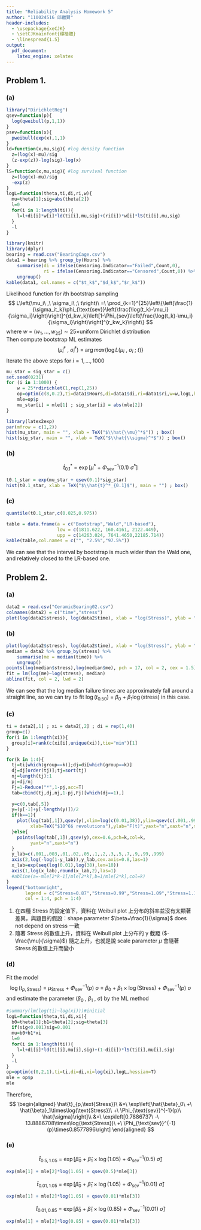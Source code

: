 ---
title: "Reliability Analysis Homework 5"
author: "110024516 邱繼賢"
header-includes:
  - \usepackage{xeCJK}
  - \setCJKmainfont{標楷體}
  - \linespread{1.5}
output: 
  pdf_document:
    latex_engine: xelatex
---

## Problem 1.  

### (a)  

```{r message=FALSE, warning=FALSE}
library("DirichletReg")
qsev=function(p){
  log(qweibull(p,1,1))
}
psev=function(x){
  pweibull(exp(x),1,1)
}
ld=function(x,mu,sig){ #log density function 
  z=(log(x)-mu)/sig
  (z-exp(z))-log(sig)-log(x)
}
lS=function(x,mu,sig){ #log survival function
  z=(log(x)-mu)/sig
  -exp(z)
}
logL=function(theta,ti,di,ri,w){
  mu=theta[1];sig=abs(theta[2])
  l=0
  for(i in 1:length(ti)){
    l=l+di[i]*w[i]*ld(ti[i],mu,sig)+(ri[i])*w[i]*lS(ti[i],mu,sig)
  }
  -l
}
```


```{r message=FALSE, warning=FALSE}
library(knitr)
library(dplyr)
bearing = read.csv("BearingCage.csv")
data1 = bearing %>% group_by(Hours) %>% 
    summarise(di = ifelse(Censoring.Indicator=="Failed",Count,0), 
              ri = ifelse(Censoring.Indicator=="Censored",Count,0)) %>% 
    ungroup()
kable(data1, col.names = c("$t_k$","$d_k$","$r_k$"))
```

Likelihood function for $i$th bootstrap sampling
$$
L\left(\mu_i\ ,\ \sigma_i\ ;\ t\right)\ =\ \prod_{k=1}^{25}\left\{\left[\frac{1}{\sigma_it_k}\phi_{\text{sev}}\left(\frac{\log(t_k)-\mu_i}{\sigma_i}\right)\right]^{d_kw_k}\left[1-\Phi_{sev}\left(\frac{\log(t_k)-\mu_i}{\sigma_i}\right)\right]^{r_kw_k}\right\}
$$
where $w\ =\ (w_1,...,w_{25})\ \sim\ 25\times$uniform Dirichlet distribution  
Then compute bootstrap ML estimates
$$
\left(\hat{\mu}^*_i\ ,\ \hat{\sigma}^*_i\right)\ =\ \arg max \{\log L\left(\mu_i\ ,\ \sigma_i\ ;\ t\right)\}
$$
Iterate the above steps for $i=1,...,1000$


```{r message=FALSE, warning=FALSE}
mu_star = sig_star = c()
set.seed(0231)
for (i in 1:1000) {
    w = 25*rdirichlet(1,rep(1,25))
    op=optim(c(8,0.2),ti=data1$Hours,di=data1$di,ri=data1$ri,w=w,logL,hessian=F)
    mle=op$p
    mu_star[i] = mle[1] ; sig_star[i] = abs(mle[2])
}
```


```{r message=FALSE, warning=FALSE}
library(latex2exp)
par(mfrow = c(1,2))
hist(mu_star, main = "", xlab = TeX("$\\hat{\\mu}^*$")) ; box()
hist(sig_star, main = "", xlab = TeX("$\\hat{\\sigma}^*$")) ; box()
```





### (b)  

$$
\hat{t}^*_{0.1}\ =\ \exp\left[\hat{\mu}^*\ +\ \Phi_{\text{sev}}^{-1}(0.1)\ \hat{\sigma}^*\right]
$$

```{r}
t0.1_star = exp(mu_star + qsev(0.1)*sig_star)
hist(t0.1_star, xlab = TeX("$\\hat{t}^*_{0.1}$"), main = "") ; box()
```



### (c)   

```{r}
quantile(t0.1_star,c(0.025,0.975))
```

```{r}
table = data.frame(a = c("Bootstrap","Wald","LR-based"), 
                   low = c(1811.622, 160.4161, 2122.449), 
                   upp = c(14263.024, 7641.4650,22185.714))
kable(table,col.names = c("", "2.5%","97.5%"))
```

We can see that the interval by bootstrap is much wider than the Wald one, and relatively closed to the LR-based one.  






## Problem 2.  

### (a)  

```{r}
data2 = read.csv("CeramicBearing02.csv")
colnames(data2) = c("time","stress")
plot(log(data2$stress), log(data2$time), xlab = "log(Stress)", ylab = "log(Time)", cex = 1.5)
```


### (b)  

```{r}
plot(log(data2$stress), log(data2$time), xlab = "log(Stress)", ylab = "log(Time)", cex = 1.5)
median = data2 %>% group_by(stress) %>% 
    summarise(me = median(time)) %>% 
    ungroup()
points(log(median$stress),log(median$me), pch = 17, col = 2, cex = 1.5)
fit = lm(log(me)~log(stress), median)
abline(fit, col = 2, lwd = 2)
```

We can see that the log median failure times are approximately fall around a straight line, so we can try to fit $\log(t_{0.50})\ =\ \beta_0\ +\ \beta_1\log(\text{stress})$ in this case.  



### (c)  

```{r}
ti = data2[,1] ; xi = data2[,2] ; di = rep(1,40)
group=c()
for(i in 1:length(xi)){
  group[i]=rank(c(xi[i],unique(xi)),tie="min")[1]
}
```

```{r}
for(k in 1:4){
  tj=ti[which(group==k)];dj=di[which(group==k)]
  dj=dj[order(tj)];tj=sort(tj)
  nj=length(tj):1
  pj=dj/nj
  Fj=1-Reduce("*",1-pj,acc=T)
  tab=cbind(tj,dj,nj,1-pj,Fj)[which(dj==1),]
  
  y=c(0,tab[,5])
  y=(y[-1]+y[-length(y)])/2
  if(k==1){
    plot(log(tab[,1]),qsev(y),xlim=log(c(0.01,38)),ylim=qsev(c(.001,.999)),cex=0.6,col=k,
         xlab=TeX("$10^6$ revolutions"),ylab="F(t)",yaxt="n",xaxt="n",main = "Weibull plot")
  }else{
    points(log(tab[,1]),qsev(y),cex=0.6,pch=k,col=k,
         yaxt="n",xaxt="n")
  }
  y_lab=c(.001,.003,.01,.02,.05,.1,.2,.3,.5,.7,.9,.99,.999)
  axis(2,log(-log(1-y_lab)),y_lab,cex.axis=0.8,las=1)
  x_lab=exp(seq(log(0.01),log(38),len=10))
  axis(1,log(x_lab),round(x_lab,2),las=1)
  #abline(a=-mle[2*k-1]/mle[2*k],b=1/mle[2*k],col=k)
}
legend("bottomright", 
       legend = c("Stress=0.87","Stress=0.99","Stress=1.09","Stress=1.18"), 
       col = 1:4, pch = 1:4)
```

1. 在四種 Stress 的設定值下，資料在 Weibull plot 上分布的斜率並沒有太顯著差異，與題目的假設：shape parameter $\beta=\frac{1}{\sigma}$ does not depend on stress 一致  
2. 隨著 Stress 的數值上升，資料在 Weibull plot 上分布的 y 截距 ($-\frac{\mu}{\sigma}$) 隨之上升，也就是說 scale parameter $\mu$ 會隨著 Stress 的數值上升而變小  


### (d)  
Fit the model
$$
\log(t_{p,\text{Stress}})\ =\ \mu_{\text{Stress}}\ +\ \Phi_{\text{sev}}^{-1}(p)\ \sigma\ =\ \beta_0\ +\ \beta_1\times\log(\text{Stress})\ +\ \Phi_{\text{sev}}^{-1}(p)\ \sigma
$$
and estimate the parameter $(\beta_0\ ,\ \beta_1\ ,\ \sigma)$ by the ML method  

```{r}
#summary(lm(log(ti)~log(xi)))#initial 
logL=function(theta,ti,di,xi){
  b0=theta[1];b1=theta[2];sig=theta[3]
  if(sig<0.001)sig=0.001
  mu=b0+b1*xi
  l=0
  for(i in 1:length(ti)){
    l=l+di[i]*ld(ti[i],mu[i],sig)+(1-di[i])*lS(ti[i],mu[i],sig)
  }
  -l
}
op=optim(c(0,2,1),ti=ti,di=di,xi=log(xi),logL,hessian=T)
mle = op$p
mle
```


Therefore, 
$$
\begin{aligned}
\hat{t}_{p,\text{Stress}}\ &=\ \exp\left[\hat{\beta}_0\ +\ \hat{\beta}_1\times\log(\text{Stress})\ +\ \Phi_{\text{sev}}^{-1}(p)\ \hat{\sigma}\right]\\
&=\ \exp\left[0.7886737\ -\ 13.8886708\times\log(\text{Stress})\ +\ \Phi_{\text{sev}}^{-1}(p)\times0.8577896\right]
\end{aligned}
$$


### (e)  
$$
\hat{t}_{0.5,1.05}\ =\ \exp\left[\hat{\beta}_0\ +\ \hat{\beta}_1\times\log(1.05)\ +\ \Phi_{\text{sev}}^{-1}(0.5)\ \hat{\sigma}\right]
$$
```{r}
exp(mle[1] + mle[2]*log(1.05) + qsev(0.5)*mle[3])
```

$$
\hat{t}_{0.01,1.05}\ =\ \exp\left[\hat{\beta}_0\ +\ \hat{\beta}_1\times\log(1.05)\ +\ \Phi_{\text{sev}}^{-1}(0.01)\ \hat{\sigma}\right]
$$
```{r}
exp(mle[1] + mle[2]*log(1.05) + qsev(0.01)*mle[3])
```

$$
\hat{t}_{0.01,0.85}\ =\ \exp\left[\hat{\beta}_0\ +\ \hat{\beta}_1\times\log(0.85)\ +\ \Phi_{\text{sev}}^{-1}(0.01)\ \hat{\sigma}\right]
$$

```{r}
exp(mle[1] + mle[2]*log(0.85) + qsev(0.01)*mle[3])
```





